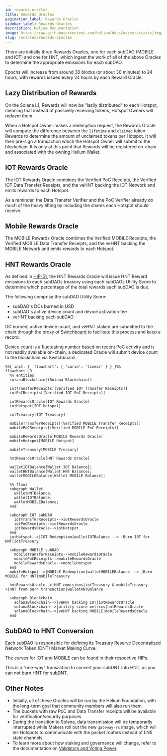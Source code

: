 ```yaml
---
id: rewards-oracles
title: Rewards Oracles
pagination_label: Rewards Oracles
sidebar_label: Rewards Oracles
description: Helium Documentation
image: https://raw.githubusercontent.com/helium/docs/master/static/img/link-image.png
slug: /oracles/rewards-oracles
---
```



There are initially three Rewards Oracles, one for each subDAO (MOBILE and IOT) and one for HNT,
which ingest the work of all of the above Oracles to determine the appropriate emissions for each
subDAO.

Epochs will increase from around 30 blocks (or about 30 minutes) to 24 hours, with rewards issued
every 24 hours by each Reward Oracle.

## Lazy Distribution of Rewards

On the Solana L1, Rewards will now be "lazily distributed" to each Hotspot, meaning that instead of
passively receiving tokens, Hotspot Owners will _redeem_ them.

When a Hotspot Owner makes a redemption request, the Rewards Oracle will compute the difference
between the `lifetime` and `claimed` token Rewards to determine the amount of unclaimed tokens per
Hotspot. It will then pre-sign a transaction which the Hotspot Owner will submit to the blockchain.
It is only at this point that Rewards will be registered on-chain and associated with the owning
Helium Wallet.

## IOT Rewards Oracle

The IOT Rewards Oracle combines the Verified PoC Receipts, the Verified IOT Data Transfer Receipts,
and the veHNT backing the IOT Network and emits rewards to each Hotspot.

As a reminder, the Data Transfer Verifier and the PoC Verifier already do much of the heavy lifting
by including the shares each Hotspot should receive.

## Mobile Rewards Oracle

The MOBILE Rewards Oracle combines the Verified MOBILE Receipts, the Verified MOBILE Data Transfer
Receipts, and the veHNT backing the MOBILE Network and emits rewards to each Hotspot.

## HNT Rewards Oracle

As defined in [HIP-51](https://github.com/helium/HIP/blob/main/0051-helium-dao.md), the HNT Rewards
Oracle will issue HNT Reward emissions to each subDAOs treasury using each subDAOs Utility Score to
determine which percentage of the total rewards each subDAO is due.

The following comprise the subDAO Utility Score:

- subDAO's DCs burned in USD
- subDAO's active device count and device activation fee
- veHNT backing each subDAO

DC burned, active device count, and veHNT staked are submitted to the chain through the proxy of
[Switchboard](https://switchboard.xyz/) to facilitate this process and keep a record.

Device count is a fluctuating number based on recent PoC activity and is not readily available
on-chain; a dedicated Oracle will submit device count to the blockchain via Switchboard.

```mermaid
%%{ init: { 'flowchart': { 'curve': 'linear' } } }%%
flowchart LR
  %% entities
  solanaBlockchain[(Solana Blockchain)]

  iotTransferReceipts[(Verified IOT Transfer Receipts)]
  iotPoCReceipts[(Verified IOT PoC Receipts)]

  iotRewardsOracle[IOT Rewards Oracle]
  iotHotspot[IOT Hotspot]

  iotTreasury[IOT Treasury]

  mobileTransferReceipts[(Verified MOBILE Transfer Receipts)]
  mobilePoCReceipts[(Verified MOBILE PoC Receipts)]

  mobileRewardsOracle[MOBILE Rewards Oracle]
  mobileHotspot[MOBILE Hotspot]

  mobileTreasury[MOBILE Treasury]

  hntRewardsOracle[HNT Rewards Oracle]

  walletIOTBalance[Wallet IOT Balance];
  walletHNTBalance[Wallet HNT Balance];
  walletMOBILEBalance[Wallet MOBILE Balance];

  %% flows
  subgraph Wallet
    walletHNTBalance;
    walletIOTBalance;
    walletMOBILEBalance;
  end

  subgraph IOT subDAO
    iotTransferReceipts-->iotRewardsOracle
    iotPoCReceipts-->iotRewardsOracle
    iotRewardsOracle-->iotHotspot
  end
  iotHotspot-->|IOT Redemption|walletIOTBalance --> |Burn IOT for HNT|iotTreasury

  subgraph MOBILE subDAO
    mobileTransferReceipts-->mobileRewardsOracle
    mobilePoCReceipts-->mobileRewardsOracle
    mobileRewardsOracle-->mobileHotspot
  end
  mobileHotspot-->|MOBILE Redemption|walletMOBILEBalance --> |Burn MOBILE for HNT|mobileTreasury

  hntRewardsOracle-->|HNT emmisions|iotTreasury & mobileTreasury -->|HNT from burn transaction|walletHNTBalance

  subgraph Blockchain
    solanaBlockchain-->|veHNT backing IOT|iotRewardsOracle
    solanaBlockchain-->|utility score metrics|hntRewardsOracle
    solanaBlockchain-->|veHNT backing MOBILE|mobileRewardsOracle
  end

```

## SubDAO to HNT Conversion

Each subDAO is responsible for defining its Treasury Reserve Decentralized Network Token (DNT)
Market Making Curve.

The curves for
[IOT](https://github.com/helium/HIP/blob/main/0052-iot-dao.md#treasury-reserve-dnt-market-making-curve)
and [MOBILE](https://github.com/helium/HIP/blob/main/0053-mobile-dao.md) can be found in their
respective HIPs.

This is a "one-way" transaction to convert your subDNT into HNT, as you can not burn HNT for subDNT.

## Other Notes

- Initially, all of these Oracles will be run by the Helium Foundation, with the long-term goal that
  community members will also run them.
- The buckets with raw PoC and Data Transfer receipts will be available for verification/security
  purposes.
- During the transition to Solana, data transmission will be temporarily interrupted while Makers
  roll out the new `gateway-rs` image, which will tell Hotspots to communicate with the packet
  routers instead of LNS state channels.
- To learn more about how staking and governance will change, refer to the documentation on
  [Validators and Voting Power](/mine-hnt/validators/validators-and-voting-power).
